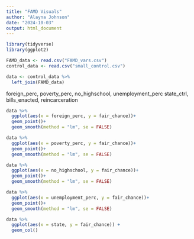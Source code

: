 ```yaml
---
title: "FAMD Visuals"
author: "Alayna Johnson"
date: "2024-10-03"
output: html_document
---
```



```r
library(tidyverse)
library(ggplot2)
```

```r
FAMD_data <- read.csv("FAMD_vars.csv")
control_data <- read.csv("small_control.csv")
```

```r
data <- control_data %>%
  left_join(FAMD_data)
```

foreign_perc, poverty_perc, no_highschool, unemployment_perc
state_ctrl, bills_enacted, reincarceration

```r
data %>%
  ggplot(aes(x = foreign_perc, y = fair_chance))+
  geom_point()+
  geom_smooth(method = "lm", se = FALSE)

data %>%
  ggplot(aes(x = poverty_perc, y = fair_chance))+
  geom_point()+
  geom_smooth(method = "lm", se = FALSE)

data %>%
  ggplot(aes(x = no_highschool, y = fair_chance))+
  geom_point()+
  geom_smooth(method = "lm", se = FALSE)

data %>%
  ggplot(aes(x = unemployment_perc, y = fair_chance))+
  geom_point()+
  geom_smooth(method = "lm", se = FALSE)
```

```r
data %>%
  ggplot(aes(x = state, y = fair_chance)) +
  geom_col()
```


